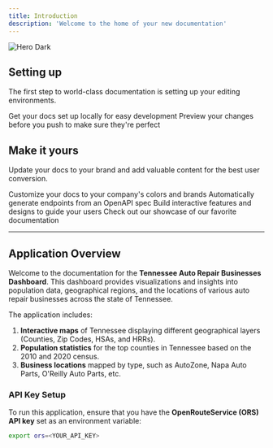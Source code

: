```yaml
---
title: Introduction
description: 'Welcome to the home of your new documentation'
---
```


<img
  className="hidden dark:block"
  src="/images/hero-dark.svg"
  alt="Hero Dark"
/>

## Setting up

The first step to world-class documentation is setting up your editing environments.

<CardGroup cols={2}>
  <Card
    title="Edit Your Docs"
    icon="pen-to-square"
    href="https://mintlify.com/docs/quickstart"
  >
    Get your docs set up locally for easy development
  </Card>
  <Card
    title="Preview Changes"
    icon="image"
    href="https://mintlify.com/docs/development"
  >
    Preview your changes before you push to make sure they're perfect
  </Card>
</CardGroup>

## Make it yours

Update your docs to your brand and add valuable content for the best user conversion.

<CardGroup cols={2}>
  <Card
    title="Customize Style"
    icon="palette"
    href="https://mintlify.com/docs/settings/global"
  >
    Customize your docs to your company's colors and brands
  </Card>
  <Card
    title="Reference APIs"
    icon="code"
    href="https://mintlify.com/docs/api-playground/openapi"
  >
    Automatically generate endpoints from an OpenAPI spec
  </Card>
  <Card
    title="Add Components"
    icon="screwdriver-wrench"
    href="https://mintlify.com/docs/components/accordion"
  >
    Build interactive features and designs to guide your users
  </Card>
  <Card
    title="Get Inspiration"
    icon="stars"
    href="https://mintlify.com/customers"
  >
    Check out our showcase of our favorite documentation
  </Card>
</CardGroup>

---

## Application Overview

Welcome to the documentation for the **Tennessee Auto Repair Businesses Dashboard**. This dashboard provides visualizations and insights into population data, geographical regions, and the locations of various auto repair businesses across the state of Tennessee.

The application includes:

1. **Interactive maps** of Tennessee displaying different geographical layers (Counties, Zip Codes, HSAs, and HRRs).
2. **Population statistics** for the top counties in Tennessee based on the 2010 and 2020 census.
3. **Business locations** mapped by type, such as AutoZone, Napa Auto Parts, O'Reilly Auto Parts, etc.

### API Key Setup

To run this application, ensure that you have the **OpenRouteService (ORS) API key** set as an environment variable:

```bash
export ors=<YOUR_API_KEY>
